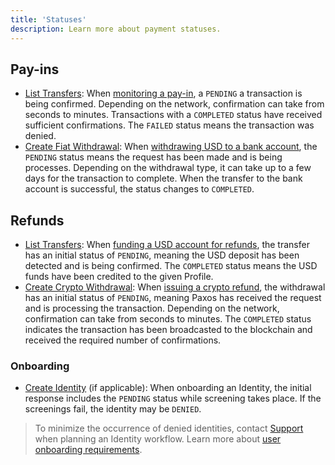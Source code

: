 ```yaml
---
title: 'Statuses'
description: Learn more about payment statuses.
---
```



## Pay-ins

- [List Transfers](/api-reference/endpoints/transfers/list-transfers): When [monitoring a pay-in](/payments/quickstart#pay-in-monitor-reconcile), a `PENDING` a transaction is being confirmed. Depending on the network, confirmation can take from seconds to minutes. Transactions with a `COMPLETED` status have received sufficient confirmations. The `FAILED` status means the transaction was denied.
- [Create Fiat Withdrawal](/api-reference/endpoints/fiat-transfers/create-fiat-withdrawal): When [withdrawing USD to a bank account](/payments/quickstart#pay-in-withdraw-fiat), the `PENDING` status means the request has been made and is being processes. Depending on the withdrawal type, it can take up to a few days for the transaction to complete. When the transfer to the bank account is successful, the status changes to `COMPLETED`.

## Refunds

- [List Transfers](/api-reference/endpoints/transfers/list-transfers): When [funding a USD account for refunds](/payments/quickstart#refund-fund-account), the transfer has an initial status of `PENDING`, meaning the USD deposit has been detected and is being confirmed. The `COMPLETED` status means the USD funds have been credited to the given Profile.
- [Create Crypto Withdrawal](/api-reference/endpoints/crypto-withdrawals/create-crypto-withdrawal): When [issuing a crypto refund](/payments/quickstart#refunds), the withdrawal has an initial status of `PENDING`, meaning Paxos has received the request and is processing the transaction. Depending on the network, confirmation can take from seconds to minutes. The `COMPLETED` status indicates the transaction has been broadcasted to the blockchain and received the required number of confirmations.

### Onboarding

- [Create Identity](/api-reference/endpoints/identity/create-identity) (if applicable): When onboarding an Identity, the initial response includes the `PENDING` status while screening takes place. If the screenings fail, the identity may be `DENIED`.

> To minimize the occurrence of denied identities, contact [Support](https://support.paxos.com) when planning an Identity workflow. Learn  more about [user onboarding requirements](/payments/faq#seller-onboarding).
